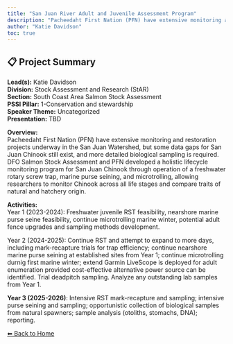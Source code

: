 ---
title: "San Juan River Adult and Juvenile Assessment Program"
description: "Pacheedaht First Nation (PFN) have extensive monitoring and restoration projects underway in the San Juan Watershed, but some data gaps for San Juan Chinook still exist, and more detailed biological sampling is required. DFO Salmon Stock Assessment and PFN developed a holistic lifecycle monitoring program for San Juan Chinook through operation of a freshwater rotary screw trap, marine purse seining, and microtrolling, allowing researchers to monitor Chinook across all life stages and compare traits of natural and hatchery origin."
author: "Katie Davidson"
toc: true
---

## 📋 Project Summary

**Lead(s):** Katie Davidson  
**Division:** Stock Assessment and Research (StAR)  
**Section:** South Coast Area Salmon Stock Assessment  
**PSSI Pillar:** 1-Conservation and stewardship  
**Speaker Theme:** Uncategorized  
**Presentation:** TBD  

**Overview:**  
Pacheedaht First Nation (PFN) have extensive monitoring and restoration projects underway in the San Juan Watershed, but some data gaps for San Juan Chinook still exist, and more detailed biological sampling is required. DFO Salmon Stock Assessment and PFN developed a holistic lifecycle monitoring program for San Juan Chinook through operation of a freshwater rotary screw trap, marine purse seining, and microtrolling, allowing researchers to monitor Chinook across all life stages and compare traits of natural and hatchery origin.   

**Activities:**  
Year 1 (2023-2024): Freshwater juvenile RST feasibility, nearshore marine purse seine feasibility, continue microtrolling marine winter, potential adult fence upgrades and sampling methods development.

Year 2 (2024-2025):  Continue RST and attempt to expand to more days, including mark-recapture trials for trap efficiency; continue nearshore marine purse seining at established sites from Year 1; continue microtrolling durnig first marine winter; extend Garmin LiveScope is deployed for adult enumeration provided cost-effective alternative power source can be identified. Trial deadpitch sampling. Analyze any outstanding lab samples from Year 1.

**Year 3 (2025-2026)**: Intensive RST mark-recapture and sampling; intensive purse seining and sampling; opportunistic collection of biological samples from natural spawners; sample analysis (otoliths, stomachs, DNA); reporting.

[⬅ Back to Home](../index.qmd)
